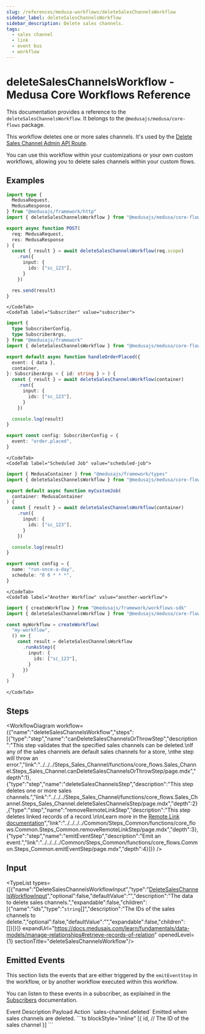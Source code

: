 ```yaml
---
slug: /references/medusa-workflows/deleteSalesChannelsWorkflow
sidebar_label: deleteSalesChannelsWorkflow
sidebar_description: Delete sales channels.
tags:
  - sales channel
  - link
  - event bus
  - workflow
---
```



# deleteSalesChannelsWorkflow - Medusa Core Workflows Reference

This documentation provides a reference to the `deleteSalesChannelsWorkflow`. It belongs to the `@medusajs/medusa/core-flows` package.

This workflow deletes one or more sales channels. It's used by the
[Delete Sales Channel Admin API Route](https://docs.medusajs.com/api/admin#sales-channels\_deletesaleschannelsid).

You can use this workflow within your customizations or your own custom workflows, allowing you to
delete sales channels within your custom flows.

<SourceCodeLink link="https://github.com/medusajs/medusa/blob/9069e9279ee230384cf09c553f60ab6caa0e7012/packages/core/core-flows/src/sales-channel/workflows/delete-sales-channels.ts#L42" />

## Examples

<CodeTabs group="workflow-exection">
    <CodeTab label="API Route" value="api-route">
    
```ts title="src/api/workflow/route.ts"
import type {
  MedusaRequest,
  MedusaResponse,
} from "@medusajs/framework/http"
import { deleteSalesChannelsWorkflow } from "@medusajs/medusa/core-flows"

export async function POST(
  req: MedusaRequest,
  res: MedusaResponse
) {
  const { result } = await deleteSalesChannelsWorkflow(req.scope)
    .run({
      input: {
        ids: ["sc_123"],
      }
    })

  res.send(result)
}
```

    </CodeTab>
    <CodeTab label="Subscriber" value="subscriber">
    
```ts title="src/subscribers/order-placed.ts"
import {
  type SubscriberConfig,
  type SubscriberArgs,
} from "@medusajs/framework"
import { deleteSalesChannelsWorkflow } from "@medusajs/medusa/core-flows"

export default async function handleOrderPlaced({
  event: { data },
  container,
}: SubscriberArgs < { id: string } > ) {
  const { result } = await deleteSalesChannelsWorkflow(container)
    .run({
      input: {
        ids: ["sc_123"],
      }
    })

  console.log(result)
}

export const config: SubscriberConfig = {
  event: "order.placed",
}
```

    </CodeTab>
    <CodeTab label="Scheduled Job" value="scheduled-job">
    
```ts title="src/jobs/message-daily.ts"
import { MedusaContainer } from "@medusajs/framework/types"
import { deleteSalesChannelsWorkflow } from "@medusajs/medusa/core-flows"

export default async function myCustomJob(
  container: MedusaContainer
) {
  const { result } = await deleteSalesChannelsWorkflow(container)
    .run({
      input: {
        ids: ["sc_123"],
      }
    })

  console.log(result)
}

export const config = {
  name: "run-once-a-day",
  schedule: "0 0 * * *",
}
```

    </CodeTab>
    <CodeTab label="Another Workflow" value="another-workflow">
    
```ts title="src/workflows/my-workflow.ts"
import { createWorkflow } from "@medusajs/framework/workflows-sdk"
import { deleteSalesChannelsWorkflow } from "@medusajs/medusa/core-flows"

const myWorkflow = createWorkflow(
  "my-workflow",
  () => {
    const result = deleteSalesChannelsWorkflow
      .runAsStep({
        input: {
          ids: ["sc_123"],
        }
      })
  }
)
```

    </CodeTab>
  </CodeTabs>

## Steps

<WorkflowDiagram workflow={{"name":"deleteSalesChannelsWorkflow","steps":[{"type":"step","name":"canDeleteSalesChannelsOrThrowStep","description":"This step validates that the specified sales channels can be deleted.\nIf any of the sales channels are default sales channels for a store, \nthe step will throw an error.","link":"../../../Steps_Sales_Channel/functions/core_flows.Sales_Channel.Steps_Sales_Channel.canDeleteSalesChannelsOrThrowStep/page.mdx","depth":1},{"type":"step","name":"deleteSalesChannelsStep","description":"This step deletes one or more sales channels.","link":"../../../Steps_Sales_Channel/functions/core_flows.Sales_Channel.Steps_Sales_Channel.deleteSalesChannelsStep/page.mdx","depth":2},{"type":"step","name":"removeRemoteLinkStep","description":"This step deletes linked records of a record.\n\nLearn more in the [Remote Link documentation](https://docs.medusajs.com/learn/fundamentals/module-links/remote-link#cascade-delete-linked-records)","link":"../../../../Common/Steps_Common/functions/core_flows.Common.Steps_Common.removeRemoteLinkStep/page.mdx","depth":3},{"type":"step","name":"emitEventStep","description":"Emit an event.","link":"../../../../Common/Steps_Common/functions/core_flows.Common.Steps_Common.emitEventStep/page.mdx","depth":4}]}} />

## Input

<TypeList types={[{"name":"DeleteSalesChannelsWorkflowInput","type":"[DeleteSalesChannelsWorkflowInput](../../../../types/core_flows.DeleteSalesChannelsWorkflowInput/page.mdx)","optional":false,"defaultValue":"","description":"The data to delete sales channels.","expandable":false,"children":[{"name":"ids","type":"`string`[]","description":"The IDs of the sales channels to delete.","optional":false,"defaultValue":"","expandable":false,"children":[]}]}]} expandUrl="https://docs.medusajs.com/learn/fundamentals/data-models/manage-relationships#retrieve-records-of-relation" openedLevel={1} sectionTitle="deleteSalesChannelsWorkflow"/>

## Emitted Events

This section lists the events that are either triggered by the `emitEventStep` in the workflow, or by another workflow executed within this workflow.

You can listen to these events in a subscriber, as explained in the [Subscribers](https://docs.medusajs.com/learn/fundamentals/events-and-subscribers) documentation.

<Table>
  <Table.Header>
    <Table.Row>
      <Table.HeaderCell>
Event
</Table.HeaderCell>
      <Table.HeaderCell>
Description
</Table.HeaderCell>
      <Table.HeaderCell>
Payload
</Table.HeaderCell>
      <Table.HeaderCell>
Action
</Table.HeaderCell>
    </Table.Row>
  </Table.Header>
  <Table.Body>
    <Table.Row>
      <Table.Cell>
`sales-channel.deleted`
</Table.Cell>
      <Table.Cell>
Emitted when sales channels are deleted.
</Table.Cell>
      <Table.Cell>
```ts blockStyle="inline"
[{
  id, // The ID of the sales channel
}]
```
</Table.Cell>
      <Table.Cell>
<CopyGeneratedSnippetButton tooltipText="Copy subscriber for event" type="subscriber" options={{
        event: "sales-channel.deleted",
        payload: `\`\`\`ts
[{
  id, // The ID of the sales channel
}]
\`\`\``
        }}/>
</Table.Cell>
    </Table.Row>
  </Table.Body>
</Table>
